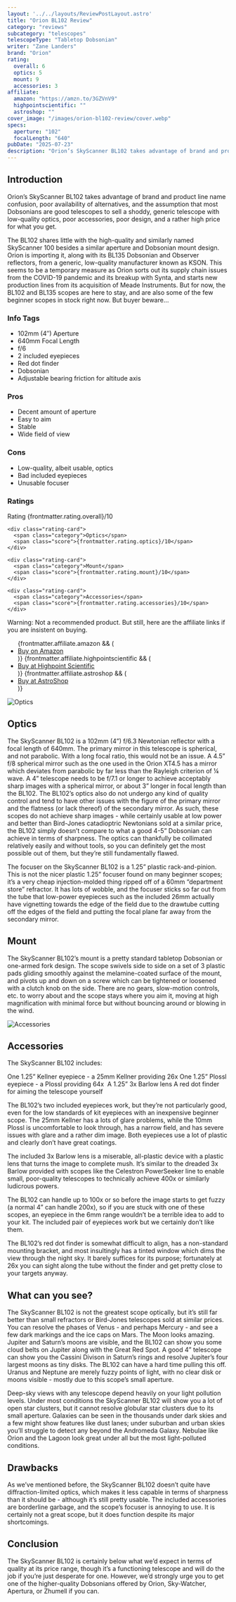 ```yaml
---
layout: '../../layouts/ReviewPostLayout.astro'
title: "Orion BL102 Review"
category: "reviews"
subcategory: "telescopes"
telescopeType: "Tabletop Dobsonian"
writer: "Zane Landers"
brand: "Orion"
rating:
  overall: 6
  optics: 5
  mount: 9
  accessories: 3
affiliate:
  amazon: "https://amzn.to/3GZVnV9"
  highpointscientific: ""
  astroshop: ""
cover_image: "/images/orion-bl102-review/cover.webp"
specs:
  aperture: "102"
  focalLength: "640"
pubDate: "2025-07-23"
description: "Orion’s SkyScanner BL102 takes advantage of brand and product line name confusion, poor availability of alternatives, and the assumption that most Dobsonians are good telescopes to sell."
---
```



<h2>Introduction</h2>

<p class="highlight">Orion’s SkyScanner BL102 takes advantage of brand and product line name confusion, poor availability of alternatives, and the assumption that most Dobsonians are good telescopes to sell a shoddy, generic telescope with low-quality optics, poor accessories, poor design, and a rather high price for what you get.</p>
<p>The BL102 shares little with the high-quality and similarly named SkyScanner 100 besides a similar aperture and Dobsonian mount design. Orion is importing it, along with its BL135 Dobsonian and Observer reflectors, from a generic, low-quality manufacturer known as KSON. This seems to be a temporary measure as Orion sorts out its supply chain issues from the COVID-19 pandemic and its breakup with Synta, and starts new production lines from its acquisition of Meade Instruments. But for now, the BL102 and BL135 scopes are here to stay, and are also some of the few beginner scopes in stock right now. But buyer beware…</p>
<section class="info-tags">
  <h3>Info Tags</h3>
  <ul>
    <li>102mm (4″) Aperture</li>
    <li>640mm Focal Length</li>
    <li>f/6</li>
    <li>2 included eyepieces</li>
    <li>Red dot finder</li>
    <li>Dobsonian</li>
    <li>Adjustable bearing friction for altitude axis</li>
  </ul>
</section>

<section class="pros-cons">
  <div class="pros-block">
    <h3>Pros</h3>
    <ul>
        <li>Decent amount of aperture</li>
        <li>Easy to aim</li>
        <li>Stable</li>
        <li>Wide field of view</li>
    </ul>
  </div>
  <div class="cons-block">
    <h3>Cons</h3>
    <ul>
        <li>Low-quality, albeit usable, optics</li>
        <li>Bad included eyepieces</li>
        <li>Unusable focuser</li>
    </ul>
  </div>
</section>

<section class="ratings">
  <h3>Ratings</h3>
  <div class="ratings-grid">
    <div class="rating-card">
      <span class="category">Rating</span>
      <span class="score">{frontmatter.rating.overall}/10</span>
    </div>

    <div class="rating-card">
      <span class="category">Optics</span>
      <span class="score">{frontmatter.rating.optics}/10</span>
    </div>

    <div class="rating-card">
      <span class="category">Mount</span>
      <span class="score">{frontmatter.rating.mount}/10</span>
    </div>

    <div class="rating-card">
      <span class="category">Accessories</span>
      <span class="score">{frontmatter.rating.accessories}/10</span>
    </div>
  </div>
</section>
<section class="affiliates">
  <p class="warning">Warning: Not a recommended product. But still, here are the affiliate links if you are insistent on buying.</p>
  <ul>
    {frontmatter.affiliate.amazon && (
      <li><a class="affiliate-link" href={frontmatter.affiliate.amazon}>Buy on Amazon</a></li>
    )}
    {frontmatter.affiliate.highpointscientific && (
      <li><a class="affiliate-link" href={frontmatter.affiliate.highpointscientific}>Buy at Highpoint Scientific</a></li>
    )}
    {frontmatter.affiliate.astroshop && (
      <li><a class="affiliate-link" href={frontmatter.affiliate.astroshop}>Buy at AstroShop</a></li>
    )}
  </ul>
</section>
<img class="post-image" src="/images/orion-bl102-review/optics.webp" alt="Optics"></img>
<h2>Optics</h2>

<p>The SkyScanner BL102 is a 102mm (4”) f/6.3 Newtonian reflector with a focal length of 640mm. The primary mirror in this telescope is spherical, and not parabolic. With a long focal ratio, this would not be an issue. A 4.5” f/8 spherical mirror such as the one used in the Orion XT4.5 has a mirror which deviates from parabolic by far less than the Rayleigh criterion of ¼ wave. A 4” telescope needs to be f/7.1 or longer to achieve acceptably sharp images with a spherical mirror, or about 3” longer in focal length than the BL102. The BL102’s optics also do not undergo any kind of quality control and tend to have other issues with the figure of the primary mirror and the flatness (or lack thereof) of the secondary mirror. As such, these scopes do not achieve sharp images - while certainly usable at low power and better than Bird-Jones catadioptric Newtonians sold at a similar price, the BL102 simply doesn’t compare to what a good 4-5” Dobsonian can achieve in terms of sharpness. The optics can thankfully be collimated relatively easily and without tools, so you can definitely get the most possible out of them, but they’re still fundamentally flawed.</p>
<p>The focuser on the SkyScanner BL102 is a 1.25” plastic rack-and-pinion. This is not the nicer plastic 1.25” focuser found on many beginner scopes; it’s a very cheap injection-molded thing ripped off of a 60mm “department store” refractor. It has lots of wobble, and the focuser sticks so far out from the tube that low-power eyepieces such as the included 26mm actually have vignetting towards the edge of the field due to the drawtube cutting off the edges of the field and putting the focal plane far away from the secondary mirror.</p>
<h2>Mount</h2>

<p>The SkyScanner BL102’s mount is a pretty standard tabletop Dobsonian or one-armed fork design. The scope swivels side to side on a set of 3 plastic pads gliding smoothly against the melamine-coated surface of the mount, and pivots up and down on a screw which can be tightened or loosened with a clutch knob on the side. There are no gears, slow-motion controls, etc. to worry about and the scope stays where you aim it, moving at high magnification with minimal force but without bouncing around or blowing in the wind.</p>
<img class="post-image" src="/images/orion-bl102-review/accessories.webp" alt="Accessories"></img>
<h2>Accessories</h2>

<p>The SkyScanner BL102 includes:</p>
<p>One 1.25” Kellner eyepiece - a 25mm Kellner providing 26x
One 1.25” Plossl eyepiece - a Plossl providing 64x 
A 1.25” 3x Barlow lens
A red dot finder for aiming the telescope yourself</p>
<p>The BL102’s two included eyepieces work, but they’re not particularly good, even for the low standards of kit eyepieces with an inexpensive beginner scope. The 25mm Kellner has a lots of glare problems, while the 10mm Plossl is uncomfortable to look through, has a narrow field, and has severe issues with glare and a rather dim image. Both eyepieces use a lot of plastic and clearly don’t have great coatings.</p>
<p>The included 3x Barlow lens is a miserable, all-plastic device with a plastic lens that turns the image to complete mush. It’s similar to the dreaded 3x Barlow provided with scopes like the Celestron PowerSeeker line to enable small, poor-quality telescopes to technically achieve 400x or similarly ludicrous powers.</p>
<p>The BL102 can handle up to 100x or so before the image starts to get fuzzy (a normal 4” can handle 200x), so if you are stuck with one of these scopes, an eyepiece in the 6mm range wouldn’t be a terrible idea to add to your kit. The included pair of eyepieces work but we certainly don’t like them.</p>
<p>The BL102’s red dot finder is somewhat difficult to align, has a non-standard mounting bracket, and most insultingly has a tinted window which dims the view through the night sky. It barely suffices for its purpose; fortunately at 26x you can sight along the tube without the finder and get pretty close to your targets anyway.</p>
<h2>What can you see?</h2>

<p>The SkyScanner BL102 is not the greatest scope optically, but it’s still far better than small refractors or Bird-Jones telescopes sold at similar prices. You can resolve the phases of Venus - and perhaps Mercury - and see a few dark markings and the ice caps on Mars. The Moon looks amazing. Jupiter and Saturn’s moons are visible, and the BL102 can show you some cloud belts on Jupiter along with the Great Red Spot. A good 4” telescope can show you the Cassini Divison in Saturn’s rings and resolve Jupiter’s four largest moons as tiny disks. The BL102 can have a hard time pulling this off. Uranus and Neptune are merely fuzzy points of light, with no clear disk or moons visible - mostly due to this scope’s small aperture.</p>
<p>Deep-sky views with any telescope depend heavily on your light pollution levels. Under most conditions the SkyScanner BL102 will show you a lot of open star clusters, but it cannot resolve globular star clusters due to its small aperture. Galaxies can be seen in the thousands under dark skies and a few might show features like dust lanes; under suburban and urban skies you’ll struggle to detect any beyond the Andromeda Galaxy. Nebulae like Orion and the Lagoon look great under all but the most light-polluted conditions.</p>
<h2>Drawbacks</h2>

<p>As we’ve mentioned before, the SkyScanner BL102 doesn’t quite have diffraction-limited optics, which makes it less capable in terms of sharpness than it should be - although it’s still pretty usable. The included accessories are borderline garbage, and the scope’s focuser is annoying to use. It is certainly not a great scope, but it does function despite its major shortcomings.</p>
<h2>Conclusion</h2>

<p>The SkyScanner BL102 is certainly below what we’d expect in terms of quality at its price range, though it’s a functioning telescope and will do the job if you’re just desperate for one. However, we’d strongly urge you to get one of the higher-quality Dobsonians offered by Orion, Sky-Watcher, Apertura, or Zhumell if you can.</p>

